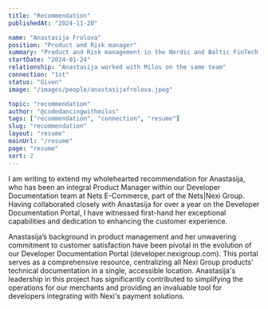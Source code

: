 ```yaml
---
title: "Recommendation"
publishedAt: "2024-11-20"

name: "Anastasija Frolova"
position: "Product and Risk manager"
summary: "Product and Risk management in the Nordic and Baltic FinTech world."
startDate: "2024-01-24"
relationship: "Anastasija worked with Milos on the same team"
connection: "1st"
status: "Given"
image: "/images/people/anastasijafrolova.jpeg"

topic: "recommendation"
author: "@codedancingwithmilos"
tags: ["recommendation", "connection", "resume"]
slug: "recommendation"
layout: "resume"
mainUrl: "/resume"
page: "resume"
sort: 2
---
```


I am writing to extend my wholehearted recommendation for Anastasija, who has been an integral Product Manager within our Developer Documentation team at Nets E-Commerce, part of the Nets|Nexi Group. Having collaborated closely with Anastasija for over a year on the Developer Documentation Portal, I have witnessed first-hand her exceptional capabilities and dedication to enhancing the customer experience.
 
Anastasija’s background in product management and her unwavering commitment to customer satisfaction have been pivotal in the evolution of our Developer Documentation Portal (developer.nexigroup.com). This portal serves as a comprehensive resource, centralizing all Nexi Group products' technical documentation in a single, accessible location. Anastasija's leadership in this project has significantly contributed to simplifying the operations for our merchants and providing an invaluable tool for developers integrating with Nexi's payment solutions.
 